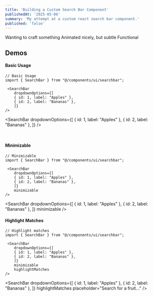 ```yaml
---
title: 'Building a Custom Search Bar Component'
publishedAt: '2025-05-06'
summary: 'My attempt at a custom react search bar component.'
published: 'false'
---
```



Wanting to craft something 
Animated nicely, but subtle
Functional


## Demos


#### Basic Usage
```tsx
// Basic Usage
import { SearchBar } from "@/components/ui/searchbar";

 <SearchBar
    dropdownOptions={[
    { id: 1, label: "Apples" },
    { id: 2, label: "Bananas" },
    ]}
/>

```

 <SearchBar
    dropdownOptions={[
    { id: 1, label: "Apples" },
    { id: 2, label: "Bananas" },
    ]}
/>

&nbsp;
&nbsp;
&nbsp;
&nbsp;


#### Minimizable
```tsx
// Minimizable
import { SearchBar } from "@/components/ui/searchbar";

 <SearchBar
    dropdownOptions={[
    { id: 1, label: "Apples" },
    { id: 2, label: "Bananas" },
    ]}
    minimizable
/>

```




 <SearchBar
    dropdownOptions={[
    { id: 1, label: "Apples" },
    { id: 2, label: "Bananas" },
    ]}
    minimizable
/>

#### Highlight Matches

```tsx
// Highlight matches
import { SearchBar } from "@/components/ui/searchbar";

 <SearchBar
    dropdownOptions={[
    { id: 1, label: "Apples" },
    { id: 2, label: "Bananas" },
    ]}
    minimizable
    highlightMatches
/>

```


 <SearchBar
  dropdownOptions={[
    { id: 1, label: "Apples" },
    { id: 2, label: "Bananas" },
    ]}
    highlightMatches
    placeholder="Search for a fruit..."
/>